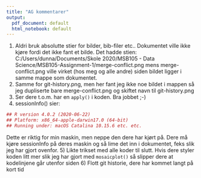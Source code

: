 ```yaml
---
title: "AG kommentarer"
output:
  pdf_document: default
  html_notebook: default
---
```


1) Aldri bruk absolutte stier for bilder, bib-filer etc.. Dokumentet ville ikke kjøre fordi det ikke fant et bilde.
Det hadde stien: C:/Users/dunna/Documents/Skole 2020/MSB105 - Data Science/MSB105-Assignment-1/merge-conflict.png mens merge-conflict.png ville virket (hos meg og alle andre) siden bildet ligger i samme mappe som dokumentet.
2) Samme for git-history.png, men her fant jeg ikke noe bildet i mappen så jeg dupliserte bare merge-conflict.png og skiftet navn til git-history.png
3) Ser dere t.o.m. har en `apply()` i koden. Bra jobbet ;-)
4) sessionInfo() sier:

```r
## R version 4.0.2 (2020-06-22)
## Platform: x86_64-apple-darwin17.0 (64-bit)
## Running under: macOS Catalina 10.15.6 etc. etc.
```

Dette er riktig for min maskin, men neppe den dere har kjørt på. Dere må kjøre sessionInfo på deres maskin og så lime det inn i dokumentet, feks slik jeg har gjort ovenfor.
5) Likte trikset med alle koder til slutt. Hvis dere styler koden litt mer slik jeg har gjort med `mosaicplot()` så slipper dere at kodelinjene går utenfor siden
6) Flott git historie, dere har kommet langt på kort tid 

